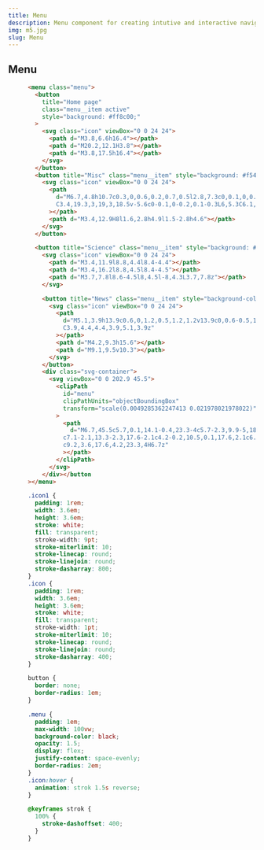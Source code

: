 ```yaml
---
title: Menu
description: Menu component for creating intutive and interactive navigation
img: m5.jpg
slug: Menu
---
```



<Preview>
<div slot="description">

## Menu

</div>
<Menu slot="element"/>

```html
<menu class="menu">
  <button
    title="Home page"
    class="menu__item active"
    style="background: #ff8c00;"
  >
    <svg class="icon" viewBox="0 0 24 24">
      <path d="M3.8,6.6h16.4"></path>
      <path d="M20.2,12.1H3.8"></path>
      <path d="M3.8,17.5h16.4"></path>
    </svg>
  </button>
  <button title="Misc" class="menu__item" style="background: #f54888;">
    <svg class="icon" viewBox="0 0 24 24">
      <path
        d="M6.7,4.8h10.7c0.3,0,0.6,0.2,0.7,0.5l2.8,7.3c0,0.1,0,0.2,0,0.3v5.6c0,0.4-0.4,0.8-0.8,0.8H3.8
        C3.4,19.3,3,19,3,18.5v-5.6c0-0.1,0-0.2,0.1-0.3L6,5.3C6.1,5,6.4,4.8,6.7,4.8z"
      ></path>
      <path d="M3.4,12.9H8l1.6,2.8h4.9l1.5-2.8h4.6"></path>
    </svg>
  </button>

  <button title="Science" class="menu__item" style="background: #4343f5;">
    <svg class="icon" viewBox="0 0 24 24">
      <path d="M3.4,11.9l8.8,4.4l8.4-4.4"></path>
      <path d="M3.4,16.2l8.8,4.5l8.4-4.5"></path>
      <path d="M3.7,7.8l8.6-4.5l8,4.5l-8,4.3L3.7,7.8z"></path>
    </svg>

    <button title="News" class="menu__item" style="background-color: #e0b115;">
      <svg class="icon" viewBox="0 0 24 24">
        <path
          d="M5.1,3.9h13.9c0.6,0,1.2,0.5,1.2,1.2v13.9c0,0.6-0.5,1.2-1.2,1.2H5.1c-0.6,0-1.2-0.5-1.2-1.2V5.1
          C3.9,4.4,4.4,3.9,5.1,3.9z"
        ></path>
        <path d="M4.2,9.3h15.6"></path>
        <path d="M9.1,9.5v10.3"></path>
      </svg>
    </button>
    <div class="svg-container">
      <svg viewBox="0 0 202.9 45.5">
        <clipPath
          id="menu"
          clipPathUnits="objectBoundingBox"
          transform="scale(0.0049285362247413 0.021978021978022)"
        >
          <path
            d="M6.7,45.5c5.7,0.1,14.1-0.4,23.3-4c5.7-2.3,9.9-5,18.1-10.5c10.7-7.1,11.8-9.2,20.6-14.3c5-2.9,9.2-5.2,15.2-7
          c7.1-2.1,13.3-2.3,17.6-2.1c4.2-0.2,10.5,0.1,17.6,2.1c6.1,1.8,10.2,4.1,15.2,7c8.8,5,9.9,7.1,20.6,14.3c8.3,5.5,12.4,8.2,18.1,10.5
          c9.2,3.6,17.6,4.2,23.3,4H6.7z"
          ></path>
        </clipPath>
      </svg>
    </div></button
></menu>
```

```css
.icon1 {
  padding: 1rem;
  width: 3.6em;
  height: 3.6em;
  stroke: white;
  fill: transparent;
  stroke-width: 9pt;
  stroke-miterlimit: 10;
  stroke-linecap: round;
  stroke-linejoin: round;
  stroke-dasharray: 800;
}
.icon {
  padding: 1rem;
  width: 3.6em;
  height: 3.6em;
  stroke: white;
  fill: transparent;
  stroke-width: 1pt;
  stroke-miterlimit: 10;
  stroke-linecap: round;
  stroke-linejoin: round;
  stroke-dasharray: 400;
}

button {
  border: none;
  border-radius: 1em;
}

.menu {
  padding: 1em;
  max-width: 100vw;
  background-color: black;
  opacity: 1.5;
  display: flex;
  justify-content: space-evenly;
  border-radius: 2em;
}
.icon:hover {
  animation: strok 1.5s reverse;
}

@keyframes strok {
  100% {
    stroke-dashoffset: 400;
  }
}
```

</Preview>

